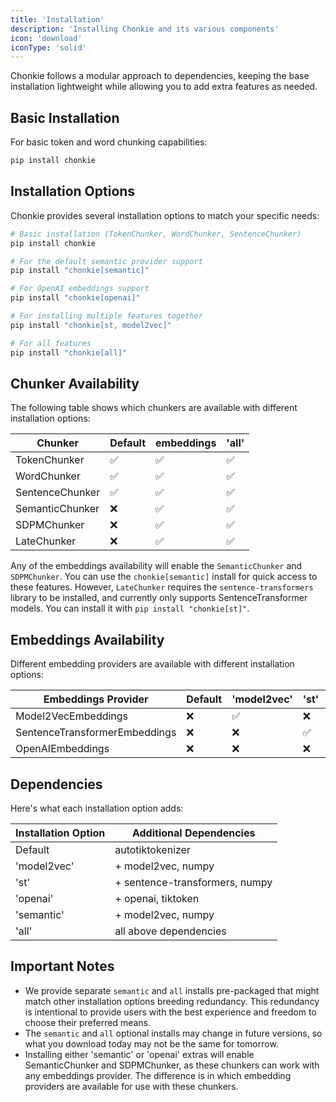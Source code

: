 ```yaml
---
title: 'Installation'
description: 'Installing Chonkie and its various components'
icon: 'download'
iconType: 'solid'
---
```


Chonkie follows a modular approach to dependencies, keeping the base installation lightweight while allowing you to add extra features as needed.

## Basic Installation

For basic token and word chunking capabilities:

```bash
pip install chonkie
```

## Installation Options

Chonkie provides several installation options to match your specific needs:

```bash
# Basic installation (TokenChunker, WordChunker, SentenceChunker)
pip install chonkie

# For the default semantic provider support
pip install "chonkie[semantic]"

# For OpenAI embeddings support
pip install "chonkie[openai]"

# For installing multiple features together 
pip install "chonkie[st, model2vec]" 

# For all features
pip install "chonkie[all]"
```

## Chunker Availability

The following table shows which chunkers are available with different installation options:

| Chunker | Default | embeddings | 'all' |
|---------|---------|-----------|----------|
| TokenChunker | ✅ | ✅ |  ✅ |
| WordChunker | ✅ | ✅ |  ✅ |
| SentenceChunker | ✅ |  ✅ | ✅ |
| SemanticChunker | ❌ |  ✅ | ✅ |
| SDPMChunker | ❌ | ✅ | ✅ |
| LateChunker | ❌ | ✅ | ✅ |

Any of the embeddings availability will enable the `SemanticChunker` and `SDPMChunker`. You can use the `chonkie[semantic]` install for quick access to these features. 
However, `LateChunker` requires the `sentence-transformers` library to be installed, and currently only supports SentenceTransformer models. You can install it with `pip install "chonkie[st]"`.

## Embeddings Availability

Different embedding providers are available with different installation options:

| Embeddings Provider | Default | 'model2vec' | 'st' | 'openai' | 'semantic'| 'all' |
|--------------------|---------|-----------|----------|-------|--------|---------|
| Model2VecEmbeddings | ❌| ✅ | ❌ | ❌ | ✅ | ✅ |
| SentenceTransformerEmbeddings | ❌ | ❌| ✅ | ❌ | ❌ | ✅|
| OpenAIEmbeddings | ❌ | ❌ | ❌ | ✅ | ❌ | ✅|

## Dependencies

Here's what each installation option adds:

| Installation Option | Additional Dependencies |
|--------------------|------------------------|
| Default | autotiktokenizer |
| 'model2vec' | + model2vec, numpy |
| 'st' | + sentence-transformers, numpy |
| 'openai' | + openai, tiktoken |
| 'semantic' | + model2vec, numpy |
| 'all' | all above dependencies |

## Important Notes

- We provide separate `semantic` and `all` installs pre-packaged that might match other installation options breeding redundancy. This redundancy is intentional to provide users with the best experience and freedom to choose their preferred means.
- The `semantic` and `all` optional installs may change in future versions, so what you download today may not be the same for tomorrow.
- Installing either 'semantic' or 'openai' extras will enable SemanticChunker and SDPMChunker, as these chunkers can work with any embeddings provider. The difference is in which embedding providers are available for use with these chunkers.